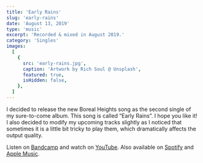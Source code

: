 ```yaml
---
title: 'Early Rains'
slug: 'early-rains'
date: 'August 13, 2019'
type: 'music'
excerpt: 'Recorded & mixed in August 2019.'
category: 'Singles'
images:
  [
    {
      src: 'early-rains.jpg',
      caption: 'Artwork by Rich Soul @ Unsplash',
      featured: true,
      isHidden: false,
    },
  ]
---
```


I decided to release the new Boreal Heights song as the second single of my
sure-to-come album. This song is called “Early Rains”. I hope you like it! I
also decided to modify my upcoming tracks slightly as I noticed that sometimes
it is a little bit tricky to play them, which dramatically affects the output
quality.

<SpacerParagraph />

Listen on [Bandcamp](https://borealheights.bandcamp.com/music) and watch on
[YouTube](https://www.youtube.com/@eagrigorev). Also available on
[Spotify](https://open.spotify.com/artist/6sYGw9icM29bZlcTCyHY39) and
[Apple Music](https://music.apple.com/us/artist/boreal-heights/1465971446).
